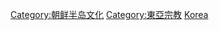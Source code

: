 {{Commonscat|Religion in Korea}}

[[Category:朝鲜半岛文化|Category:朝鲜半岛文化]]
[[Category:東亞宗教|Category:東亞宗教]]
[[Category:亚洲各国宗教|Korea]]